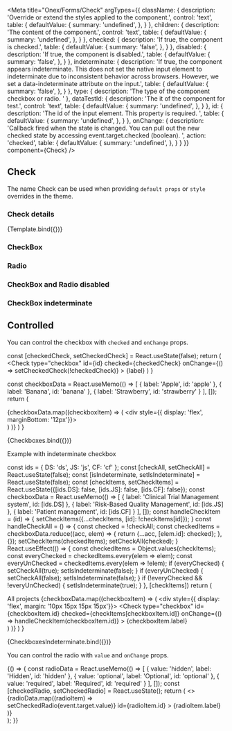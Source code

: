 
<Meta
    title="Onex/Forms/Check"
    argTypes={{
        className: {
            description: 'Override or extend the styles applied to the component.',
            control: 'text',
            table: {
                defaultValue: {
                    summary: 'undefined',
                },
            }
        },
        children: {
            description: 'The content of the component.',
            control: 'text',
            table: {
                defaultValue: {
                    summary: 'undefined',
                },
            }
        },
        checked: {
            description: 'If true, the component is checked.',
            table: {
                defaultValue: {
                    summary: 'false',
                },
            }
        },
        disabled: {
            description: 'If true, the component is disabled.',
            table: {
                defaultValue: {
                    summary: 'false',
                },
            }
        },
        indeterminate: {
            description: 'If true, the component appears indeterminate. This does not set the native input element to indeterminate due to inconsistent behavior across browsers. However, we set a data-indeterminate attribute on the input.',
            table: {
                defaultValue: {
                    summary: 'false',
                },
            }
        },
        type: {
            description: 'The type of the component checkbox or radio. '
        },
        dataTestId: {
            description: 'The it of the component for test.',
            control: 'text',
            table: {
                defaultValue: {
                    summary: 'undefined',
                },
            }
        },
        id: {
            description: 'The id of the input element. This property is required. ',
            table: {
                defaultValue: {
                    summary: 'undefined',
                },
            }
        },
        onChange: {
            description: 'Callback fired when the state is changed. You can pull out the new checked state by accessing event.target.checked (boolean). ',
            action: 'checked',
            table: {
                defaultValue: {
                    summary: 'undefined',
                },
            }
        }
    }}
    component={Check}
/>


## Check

The name Check can be used when providing `default props` or `style` overrides in the theme.

### Check details
<Canvas>
    <Story
        name="Demo"
        args={{
            size: 'sm',
            type: 'checkbox',
            children: 'Label text',
            className: 'custom-badge',
            dataTestId: 'text-badge-id',
        }}>
        {Template.bind({})}
    </Story>
</Canvas>

<ArgsTable story="Demo" />

### CheckBox

<Canvas>
    <Story name="Checkbox" story={stories.Checkbox} />
    <Story name="CheckboxWithLabel" story={stories.CheckboxWithLabel} />
</Canvas>

### Radio

<Canvas>
    <Story name="Radio" story={stories.Radio} />
    <Story name="RadioWithLabel" story={stories.RadioWithLabel} />
</Canvas>

### CheckBox and Radio disabled

<Canvas>
    <Story name="CheckboxCheckedDisabled" story={stories.CheckboxCheckedDisabled} />
    <Story name="CheckboxDisabledWithLabel" story={stories.CheckboxDisabledWithLabel} />
    <Story name="RadioCheckedDisabled" story={stories.RadioCheckedDisabled} />
    <Story name="RadioDisabledWithLabel" story={stories.RadioDisabledWithLabel} />
</Canvas>

### CheckBox indeterminate

<Canvas>
    <Story name="CheckboxIndeterminate" story={stories.CheckboxIndeterminate} />
    <Story name="CheckboxIndeterminateDisabled" story={stories.CheckboxIndeterminateDisabled} />
</Canvas>

## Controlled
You can control the checkbox with ```checked``` and ```onChange``` props.

  const [checkedCheck, setCheckedCheck] = React.useState(false);
  return (
    <Check
      type="checkbox"
      id={id}
      checked={checkedCheck}
      onChange={() => setCheckedCheck(!checkedCheck)}
    >
      {label}
    </Check>
  )
}

  const checkboxData = React.useMemo(() => [
    {
      label: 'Apple',
      id: 'apple'
    },
    {
      label: 'Banana',
      id: 'banana'
    },
    {
      label: 'Strawberry',
      id: 'strawberry'
    }
  ], []);
  return (
      <div>
        {checkboxData.map((checkboxItem) => (
            <div style={{ display: 'flex', marginBottom: '12px'}}>
              <CustomCheck
                id={checkboxItem.id}
                label={checkboxItem.label}
              />
            </div>
          )
        )}
      </div>
  )
}

<Canvas>
  <Story name="Controlled checkbox">
    {Checkboxes.bind({})}
  </Story>
</Canvas>

Example with indeterminate checkbox

  const ids = { DS: 'ds', JS: 'js', CF: 'cf' };
  const [checkAll, setCheckAll] = React.useState(false);
  const [isIndeterminate, setIsIndeterminate] = React.useState(false);
  const [checkItems, setCheckItems] = React.useState({[ids.DS]: false, [ids.JS]: false, [ids.CF]: false});
  const checkboxData = React.useMemo(() => [
    {
      label: 'Clinical Trial Management system',
      id: [ids.DS]
    },
    {
      label: 'Risk-Based Quality Management',
      id: [ids.JS]
    },
    {
      label: 'Patient management',
      id: [ids.CF]
    }
  ], []);
  const handleCheckItem = (id) => {
    setCheckItems({...checkItems, [id]: !checkItems[id]});
  }
  const handleCheckAll = () => {
    const checked = !checkAll;
    const checkedItems = checkboxData.reduce((acc, elem) => {
      return {...acc, [elem.id]: checked};
    }, {});
    setCheckItems(checkedItems);
    setCheckAll(checked);
  }
  React.useEffect(() => {
    const checkedItems = Object.values(checkItems);
    const everyChecked = checkedItems.every(elem => elem);
    const everyUnChecked = checkedItems.every(elem => !elem);
    if (everyChecked) {
      setCheckAll(true);
      setIsIndeterminate(false);
    }
    if (everyUnChecked) {
      setCheckAll(false);
      setIsIndeterminate(false);
    }
    if (!everyChecked && !everyUnChecked) {
      setIsIndeterminate(true);
    }
  }, [checkItems])
  return (
    <div>
      <Check
        type="checkbox"
        id="check-indeterminate"
        checked={checkAll}
        indeterminate={isIndeterminate}
        onChange={handleCheckAll}
      >
        All projects
      </Check>
      {checkboxData.map((checkboxItem) => (
          <div style={{ display: 'flex', margin: '10px 15px 15px 15px'}}>
            <Check
              type="checkbox"
              id={checkboxItem.id}
              checked={checkItems[checkboxItem.id]}
              onChange={() => handleCheckItem(checkboxItem.id)}
            >
              {checkboxItem.label}
            </Check>
          </div>
        )
      )}
    </div>
  )
}

<Canvas>
  <Story name="Controlled checkbox indeterminate">
    {CheckboxesIndeterminate.bind({})}
  </Story>
</Canvas>

You can control the radio with ```value``` and ```onChange``` props.

<Canvas>
  <Story name="Controlled radio">
    {() => {
      const radioData = React.useMemo(() => [
        {
          value: 'hidden',
          label: 'Hidden',
          id: 'hidden'
        },
        {
          value: 'optional',
          label: 'Optional',
          id: 'optional'
        },
        {
          value: 'required',
          label: 'Required',
          id: 'required'
        }
      ], []);
      const [checkedRadio, setCheckedRadio] = React.useState();
      return (
        <>
          <div>
            {radioData.map((radioItem) =>
              <div style={{ display: 'flex', marginBottom: '12px'}}>
                <Check
                  type="radio"
                  value={radioItem.value}
                  checked={checkedRadio === radioItem.value}
                  onChange={(event) => setCheckedRadio(event.target.value)}
                  id={radioItem.id}
                >
                  {radioItem.label}
                </Check>
              </div>)}
          </div>
        </>
      );
    }}
  </Story>
</Canvas>
